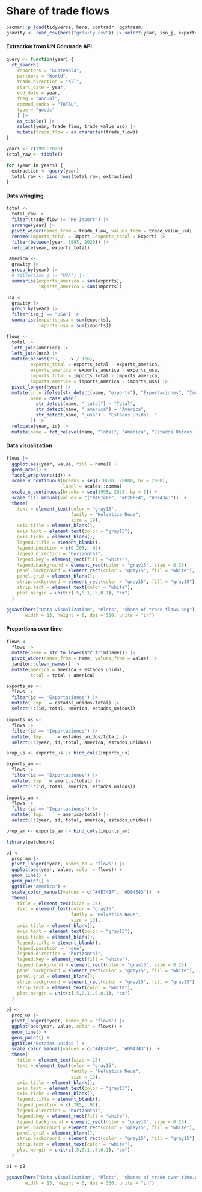 # Share of trade flows

```r
pacman::p_load(tidyverse, here, comtradr, ggstream)
gravity <- read_csv(here("gravity.csv")) |> select(year, iso_j, exports, imports)
```

#### Extraction from UN Comtrade API

```r
query <- function(year) {
  ct_search(
    reporters = "Guatemala",
    partners = "World",
    trade_direction = "all",
    start_date = year,
    end_date = year,
    freq = "annual",
    commod_codes = "TOTAL",
    type = "goods"
    ) |> 
    as_tibble() |> 
    select(year, trade_flow, trade_value_usd) |> 
    mutate(trade_flow = as.character(trade_flow))
}

years <- c(1995:2020)
total_raw <- tibble()

for (year in years) {
  extraction <- query(year)
  total_raw <- bind_rows(total_raw, extraction)
}
```

#### Data wringling

```r
total <- 
  total_raw |>
  filter(trade_flow != "Re-Import") |> 
  arrange(year) |> 
  pivot_wider(names_from = trade_flow, values_from = trade_value_usd) |> 
  rename(imports_total = Import, exports_total = Export) |> 
  filter(between(year, 1995, 2020)) |> 
  relocate(year, exports_total)

 america <- 
  gravity |> 
  group_by(year) |> 
  # filter(iso_j != "USA") |> 
  summarise(exports_america = sum(exports),
            imports_america = sum(imports))

usa <- 
  gravity |> 
  group_by(year) |> 
  filter(iso_j == "USA") |> 
  summarise(exports_usa = sum(exports),
            imports_usa = sum(imports))
```

```r
flows <- 
  total |> 
  left_join(america) |> 
  left_join(usa) |> 
  mutate(across(2:7, ~ .x / 1e6),
         exports_total = exports_total - exports_america,
         exports_america = exports_america - exports_usa,
         imports_total = imports_total - imports_america,
         imports_america = imports_america - imports_usa) |> 
  pivot_longer(!year) |> 
  mutate(id = ifelse(str_detect(name, "exports"), "Exportaciones", "Importaciones"),
         name = case_when(
           str_detect(name, "_total") ~ "Total",
           str_detect(name, "_america") ~ "América",
           str_detect(name, "_usa") ~ "Estados Unidos  "
         )) |> 
  relocate(year, id) |> 
  mutate(name = fct_relevel(name, "Total", "América", "Estados Unidos  "))
```

#### Data visualization

```r
flows |> 
  ggplot(aes(year, value, fill = name)) +
  geom_area() +
  facet_wrap(vars(id)) +
  scale_y_continuous(breaks = seq(-10000, 20000, by = 2000),
                     label = scales::comma) +
  scale_x_continuous(breaks = seq(1995, 2020, by = 5)) +
  scale_fill_manual(values = c("#4E74BF", "#F2EFE4", "#D94343"))  +
  theme(
    text = element_text(color = "gray15", 
                        family = "Helvetica Neue",
                        size = 19),
    axis.title = element_blank(),
    axis.text = element_text(color = "gray15"),
    axis.ticks = element_blank(),
    legend.title = element_blank(),
    legend.position = c(0.205, .92),
    legend.direction = "horizontal", 
    legend.key = element_rect(fill = "white"),
    legend.background = element_rect(color = "gray15", size = 0.25),
    panel.background = element_rect(color = "gray15", fill = "white"),
    panel.grid = element_blank(),
    strip.background = element_rect(color = "gray15", fill = "gray15"),
    strip.text = element_text(color = "white"),
    plot.margin = unit(c(.5,0.1,.5,0.1), "cm")
  )
```

```r
ggsave(here("Data visualization", "Plots", "share of trade flows.png"), 
       width = 13, height = 6, dpi = 300, units = "in")
```

#### Proportions over time

```r
flows <- 
  flows |> 
  mutate(name = str_to_lower(str_trim(name))) |> 
  pivot_wider(names_from = name, values_from = value) |> 
  janitor::clean_names() |> 
  mutate(america = america + estados_unidos,
         total = total + america)
```

```r
exports_us <- 
  flows |> 
  filter(id == 'Exportaciones') |> 
  mutate(`Exp.` = estados_unidos/total) |> 
  select(!c(id, total, america, estados_unidos))
  
imports_us <- 
  flows |> 
  filter(id == 'Importaciones') |> 
  mutate(`Imp.   ` = estados_unidos/total) |> 
  select(!c(year, id, total, america, estados_unidos))

prop_us <- exports_us |> bind_cols(imports_us)
```

```r
exports_am <- 
  flows |> 
  filter(id == 'Exportaciones') |> 
  mutate(`Exp.` = america/total) |> 
  select(!c(id, total, america, estados_unidos))
  
imports_am <- 
  flows |> 
  filter(id == 'Importaciones') |> 
  mutate(`Imp.   ` = america/total) |> 
  select(!c(year, id, total, america, estados_unidos))

prop_am <- exports_am |> bind_cols(imports_am)
```

```r
library(patchwork)

p1 <- 
  prop_am |> 
  pivot_longer(!year, names_to = 'flows') |> 
  ggplot(aes(year, value, color = flows)) +
  geom_line() +
  geom_point() +
  ggtitle('América') +
  scale_color_manual(values = c("#4E74BF", "#D94343"))  +
  theme(
    title = element_text(size = 15),
    text = element_text(color = "gray15", 
                        family = "Helvetica Neue",
                        size = 19),
    axis.title = element_blank(),
    axis.text = element_text(color = "gray15"),
    axis.ticks = element_blank(),
    legend.title = element_blank(),
    legend.position = 'none',
    legend.direction = "horizontal", 
    legend.key = element_rect(fill = "white"),
    legend.background = element_rect(color = "gray15", size = 0.25),
    panel.background = element_rect(color = "gray15", fill = "white"),
    panel.grid = element_blank(),
    strip.background = element_rect(color = "gray15", fill = "gray15"),
    strip.text = element_text(color = "white"),
    plot.margin = unit(c(.5,0.1,.5,0.1), "cm")
  )

p2 <- 
  prop_us |> 
  pivot_longer(!year, names_to = 'flows') |> 
  ggplot(aes(year, value, color = flows)) +
  geom_line() +
  geom_point() +
  ggtitle('Estados Unidos') +
  scale_color_manual(values = c("#4E74BF", "#D94343"))  +
  theme(
    title = element_text(size = 15),
    text = element_text(color = "gray15", 
                        family = "Helvetica Neue",
                        size = 19),
    axis.title = element_blank(),
    axis.text = element_text(color = "gray15"),
    axis.ticks = element_blank(),
    legend.title = element_blank(),
    legend.position = c(.785, .92),
    legend.direction = "horizontal", 
    legend.key = element_rect(fill = "white"),
    legend.background = element_rect(color = "gray15", size = 0.25),
    panel.background = element_rect(color = "gray15", fill = "white"),
    panel.grid = element_blank(),
    strip.background = element_rect(color = "gray15", fill = "gray15"),
    strip.text = element_text(color = "white"),
    plot.margin = unit(c(.5,0.1,.5,0.1), "cm")
  )

p1 + p2
```

```r
ggsave(here("Data visualization", "Plots", "shares of trade over time.png"), 
       width = 13, height = 6, dpi = 300, units = "in")
```
